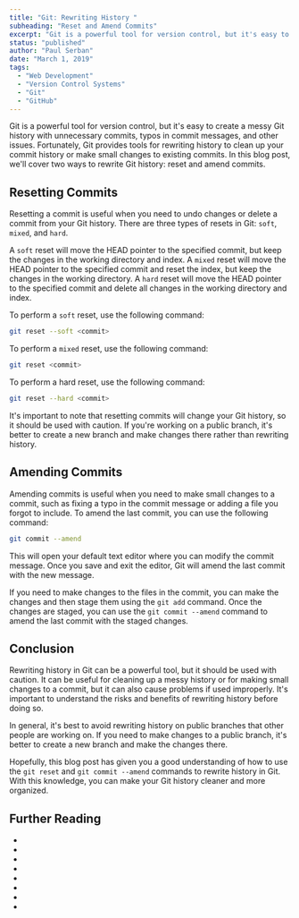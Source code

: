 ```yaml
---
title: "Git: Rewriting History "
subheading: "Reset and Amend Commits"
excerpt: "Git is a powerful tool for version control, but it's easy to create a messy Git history with unnecessary commits, typos in commit messages, and other issues. Fortunately, Git provides tools for rewriting history to clean up your commit history or make small changes to existing commits. In this blog post, we'll cover two ways to rewrite Git history: reset and amend commits."
status: "published"
author: "Paul Serban"
date: "March 1, 2019"
tags:
  - "Web Development"
  - "Version Control Systems"
  - "Git"
  - "GitHub"
---
```


Git is a powerful tool for version control, but it's easy to create a messy Git history with unnecessary commits, typos in commit messages, and other issues. Fortunately, Git provides tools for rewriting history to clean up your commit history or make small changes to existing commits. In this blog post, we'll cover two ways to rewrite Git history: reset and amend commits.

## Resetting Commits
Resetting a commit is useful when you need to undo changes or delete a commit from your Git history. There are three types of resets in Git: `soft`, `mixed`, and `hard`.

A `soft` reset will move the HEAD pointer to the specified commit, but keep the changes in the working directory and index. A `mixed` reset will move the HEAD pointer to the specified commit and reset the index, but keep the changes in the working directory. A `hard` reset will move the HEAD pointer to the specified commit and delete all changes in the working directory and index.

To perform a `soft` reset, use the following command:

```bash
git reset --soft <commit>
```

To perform a `mixed` reset, use the following command:
```bash
git reset <commit>
```

To perform a hard reset, use the following command:
```bash
git reset --hard <commit>
```

It's important to note that resetting commits will change your Git history, so it should be used with caution. If you're working on a public branch, it's better to create a new branch and make changes there rather than rewriting history.

## Amending Commits
Amending commits is useful when you need to make small changes to a commit, such as fixing a typo in the commit message or adding a file you forgot to include. To amend the last commit, you can use the following command:

```bash
git commit --amend
```

This will open your default text editor where you can modify the commit message. Once you save and exit the editor, Git will amend the last commit with the new message.

If you need to make changes to the files in the commit, you can make the changes and then stage them using the `git add` command. Once the changes are staged, you can use the `git commit --amend` command to amend the last commit with the staged changes.

## Conclusion
Rewriting history in Git can be a powerful tool, but it should be used with caution. It can be useful for cleaning up a messy history or for making small changes to a commit, but it can also cause problems if used improperly. It's important to understand the risks and benefits of rewriting history before doing so.

In general, it's best to avoid rewriting history on public branches that other people are working on. If you need to make changes to a public branch, it's better to create a new branch and make the changes there.

Hopefully, this blog post has given you a good understanding of how to use the `git reset` and `git commit --amend` commands to rewrite history in Git. With this knowledge, you can make your Git history cleaner and more organized.

## Further Reading
- <Link href="/blog/posts/distributed-control-systems-the-modern-standard-for-software-development" label={`Distributed Version Control Systems: The Modern Standard for Software Development`} isInternal={true} />
- <Link href="/blog/posts/git-an-introduction" label={`Git: An Introduction`} isInternal={true} />
- <Link href="/blog/posts/git-basic-concepts" label={`Git: Basic Concepts`} isInternal={true} />
- <Link href="/blog/posts/git-essentials-commands-for-effecient-version-control" label={`Mastering Git: Essential Commands for Efficient Version Control`} isInternal={true} />
- <Link href="/blog/posts/understanding-git-branching-models-a-guide-for-developers" label={`Understanding Git Branching Models: A Guide for Developers`} isInternal={true} />
- <Link href="/blog/posts/gitflow-branching-model-pros-and-cons" label={`Gitflow: Pros and Cons`} isInternal={true} />
- <Link href="/blog/posts/git-branches-cloning-merging" label={`Git: Cloning, Branches and Merging`} isInternal={true} />
- <Link href="/blog/posts/git-branching-strategies-patterns-paaractices-and-collaboration-workflows" label={`A Comprehensive Guide to Git Branching Strategies and Collaboration Workflows`} isInternal={true} />